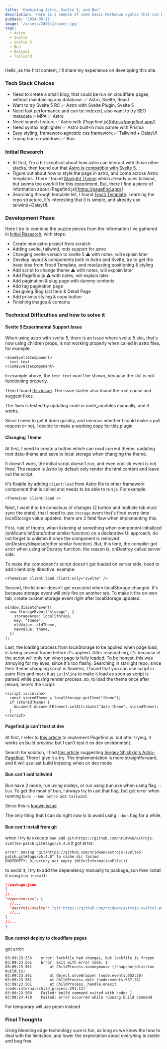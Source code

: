 ```yaml
---
title: 'Combining Astro, Svelte 5, and Bun'
description: 'Here is a sample of some basic Markdown syntax that can be used when writing Markdown content in Astro.'
pubDate: '2024-05-11'
image: '/assets/240511/cover.jpg'
tags:
  - Astro
  - Svelte
  - Svelte 5
  - Bun
  - DaisyUI
  - Tailwind
---
```


Hello, as the first content, I'll share my experience on developing this site.

### Tech Stack Choices

- Need to create a small blog, that could be run on cloudflare pages, without maintaining any database. ✅ Astro, Svelte, React
- Want to try Svelte 5 RC ✅ Astro with Svelte Plugin, Svelte 5
- Need fast performance and can be indexed, also want to try SEO metadata > MPA ✅ Astro
- Need search feature ✅ Astro with (Pagefind.js)[https://pagefind.app/]
- Need syntax highlighter ✅ Astro built-in mdx parser with Prisma
- Easy styling, framework-agnostic css framework ✅ Tailwind + DaisyUI
- Trying bun on windows ✅ Bun

### Initial Research

- At first, I'm a bit skeptical about how astro can interact with those other stacks,
then found out that [Astro is compatible with Svelte 5](https://docs.astro.build/en/guides/integrations-guide/svelte/).
- Figure out about how to style the page in astro, and come across Astro templates.
There I found [Starlight Theme](https://starlight.astro.build/getting-started/) which already uses tailwind,
but seems too overkill for this experiment. But, there I find a piece of information about (Pagefind.js)[https://pagefind.app/]
- Searching through template list, I found [Frosti Template](https://frosti.saroprock.com/blog). 
Learning the repo structure, it's interesting that it is simple, and already use tailwind+DaisyUI.

### Development Phase

Here I try to combine the puzzle pieces from the information I've gathered in [Initial Research](#initial-research), with steps:
- Create new astro project from scratch
- Adding svelte, tailwind, mdx support for astro
- Changing svelte version to svelte 5 ⚠️ with notes, will explain later
- Develop layout & components both in Astro and Svelte, try to get the base idea from Frosti Template, 
and readjusting positioning & styling
- Add script to change theme ⚠️ with notes, will explain later
- Add Pagefind.js ⚠️ with notes, will explain later
- Add pagination & slug page with dummy contents
- Add tag pagination page
- Designing Blog List Item & Detail Page
- Add prismjs styling & copy button
- Finishing images & contents

### Technical Difficulties and how to solve it

#### Svelte 5 Experimental Support Issue

When using astro with svelte 5, there is an issue where svelte 5 slot, that's now using children props,
is not working properly when called in astro files, for example:

```astro
<SomeSvelteComponent>
  test text
</SomeSvelteComponent>
```

In example above, the `test text` won't be shown, because the slot is not functioning properly.

Then I found [this issue](https://github.com/withastro/astro/issues/10512). 
The issue starter also found the root cause and suggest fixes.

The fixes is tested by updating code in node_modules manually, and it works.

Since I need to get it done quickly, and nervous whether I could make a pull request or not, 
I decide to make a [working copy for this plugin](https://github.com/nridwan/astrojs-svelte5-patch)

#### Changing Theme

At first, I need to create a button which can read current theme, 
updating root data-theme and save to local storage when changing the theme.

It doesn't work, the initial script doesn't run, and even onclick event is not fired.
The reason is Astro by default only render the html content and leave out the script.

It's fixable by adding `client:load` from Astro file to other framework component 
that is called and needs to be able to run js. For example:
```astro
<ThemeIcon client:load />
```

Next, I want it to be conscious of changes (2 button and multiple tab must sync the state), 
that I need to use `storage` event that's fired every time localStorage value updated. 
there are 2 fatal flaw when implementing this.

First, rule of thumb, when listening at something when component initialized (onMount/initState/other similar function) 
on a declarative UI approach, do not forget to unlisten it once the component is removed (onDestroy/dispose/other similar function). 
But, this time, the compiler got error when using onDestroy function. the reason is, onDestroy called server side.

To make the component's script doesn't get loaded on server side, need to add client:only directive.
example:
```astro
<ThemeIcon client:load client:only="svelte" />
```

Second, the listener doesn't get executed when localStorage changed. It's because storage event will only fire on another tab.
To make it fire on own tab, create custom storage event right after localStorage updated.
```astro
window.dispatchEvent(
  new StorageEvent("storage", {
    storageArea: localStorage,
    key: "theme",
    oldValue: oldTheme,
    newValue: theme,
  })
);
```

Last, the loading process from localStorage to be applied when page load, is taking several frame before it's applied.
After researching, it's because of the script will only run when page is fully loaded. To be honest, 
this was annoying for my eyes, since it's too flashy. Searching in starlight repo, since their theme changing script
is flawless, I found that you can use script in astro files and mark it as `is:inline` 
to make it load as soon as script is parsed while pausing render process. so, to load the theme once after reload,
here's the script:
```astro
<script is:inline>
  const storedTheme = localStorage.getItem("theme");
  if (storedTheme) {
    document.documentElement.setAttribute("data-theme", storedTheme);
  }
</script>
```

#### Pagefind.js can't test at dev

At first, I refer to [this article](https://minifloppy.it/posts/2024/adding-pagefind-search-astro-website/#creating-the-search-page) 
to implement Pagefind.js. but after trying, it works on build preview, but I can't test it on dev environment.

Search for solution, I find [this article](https://scottwillsey.com/astro-pagefind/) suggesting 
[Sergey Shishkin's Astro-Pagefind](https://github.com/shishkin/astro-pagefind). 
There I give it a try. The implementation is more straightforward, and it will use last build indexing when on dev mode

#### Bun can't add tailwind

Bun have 2 mode, run using nodejs, or run using bun.exe when using flag `--bun`.
To get the most of bun, I always try to use that flag, but got error when running `bunx --bun astro add tailwind`.

Since this is [known issue](https://github.com/oven-sh/bun/issues/6843)

The only thing that I can do right now is to avoid using `--bun` flag for a while.

#### Bun can't install from git
when I try to execute `bun add git+https://github.com/nridwan/astrojs-svelte5-patch.git#tags/v5.4.0`
it got error:
```
error: moving "git+https://github.com/nridwan/astrojs-svelte5-patch.git#tags/v5.4.0" to cache dir failed
ENOTEMPTY: Directory not empty (NtSetInformationFile())
```

to avoid it, I try to add the dependency manually to package.json then install it using `bun install`:
```json
//package.json
{
//...
"dependencies": {
  //...
  "@astrojs/svelte": "git+https://github.com/nridwan/astrojs-svelte5-patch.git#tags/v5.4.0",
  //...
}
//...
}
```

#### Bun cannot deploy to cloudflare pages
got error:
```
03:09:23.556	error: lockfile had changes, but lockfile is frozen
03:09:23.561	Error: Exit with error code: 1
03:09:23.561	    at ChildProcess.<anonymous> (/snapshot/dist/run-build.js)
03:09:23.561	    at Object.onceWrapper (node:events:652:26)
03:09:23.561	    at ChildProcess.emit (node:events:537:28)
03:09:23.561	    at ChildProcess._handle.onexit (node:internal/child_process:291:12)
03:09:23.568	Failed: build command exited with code: 1
03:09:24.478	Failed: error occurred while running build command
```

For temporary will use pnpm instead

### Final Thoughts
Using bleeding edge technology sure is fun, as long as we know the how to deal with the limitation,
and lower the expectation about everyhing is stable and bug free.
